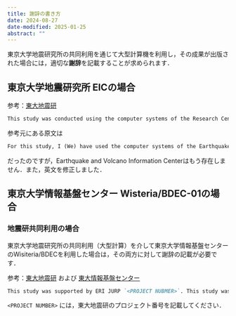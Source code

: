 ```yaml
---
title: 謝辞の書き方
date: 2024-08-27
date-modified: 2025-01-25
abstract: ""
---
```


東京大学地震研究所の共同利用を通じて大型計算機を利用し，その成果が出版された場合には，適切な**謝辞**を記載することが求められます．

## 東京大学地震研究所 EICの場合

参考：[東大地震研](https://eic-support.eri.u-tokyo.ac.jp)

```markdown
This study was conducted using the computer systems of the Research Center for Monitoring Japan Arc, Earthquake Research Institute, the University of Tokyo.
```

::: {.callout-note}

参考元にある原文は 
```markdown
For this study, I (We) have used the computer systems of the Earthquake and Volcano Information Center of the Earthquake Research Institute,the University of Tokyo.
```
だったのですが，Earthquake and Volcano Information Centerはもう存在しません．また，英文を修正しました．
:::

## 東京大学情報基盤センター Wisteria/BDEC-01の場合

### 地震研共同利用の場合

東京大学地震研究所の共同利用（大型計算）を介して東京大学情報基盤センターのWisiteria/BDECを利用した場合は，その両方に対して謝辞の記載が必要です．

参考：[東大地震研](https://www.eri.u-tokyo.ac.jp/kyodoriyou/acknowledgments/) および [東大情報基盤センター](https://www.cc.u-tokyo.ac.jp/faq/general.php#RESULT)

```markdown
This study was supported by ERI JURP `<PROJECT NUBMER>`. This study was conducted using the FUJITSU Supercomputer PRIMEHPC FX1000 and FUJITSU Server PRIMERGY GX2570 (Wisteria/BDEC-01) at the Information Technology Center, The University of Tokyo.
```

`<PROJECT NUMBER>` には，東大地震研のプロジェクト番号を記載してください．


